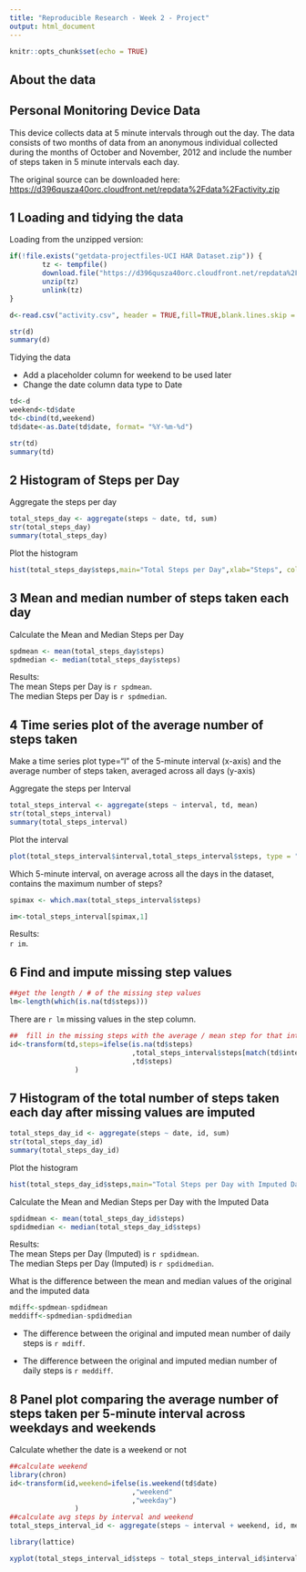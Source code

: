 ---
title: "Reproducible Research - Week 2 - Project"
output: html_document
---

```{r setup, include=FALSE}
knitr::opts_chunk$set(echo = TRUE)
```

## About the data  
## Personal Monitoring Device Data
This device collects data at 5 minute intervals through out the day. The data consists of two months of data from an anonymous individual collected during the months of October and November, 2012 and include the number of steps taken in 5 minute intervals each day.

The original source can be downloaded here:  <https://d396qusza40orc.cloudfront.net/repdata%2Fdata%2Factivity.zip>

## 1 Loading and tidying the data

Loading from the unzipped version:
```{r loaddata}

if(!file.exists("getdata-projectfiles-UCI HAR Dataset.zip")) {
        tz <- tempfile()
        download.file("https://d396qusza40orc.cloudfront.net/repdata%2Fdata%2Factivity.zip",tz)
        unzip(tz)
        unlink(tz)
}

d<-read.csv("activity.csv", header = TRUE,fill=TRUE,blank.lines.skip = TRUE,stringsAsFactors =FALSE )

```

```{r showdata}
str(d)
summary(d)
```

Tidying the data

* Add a placeholder column for weekend to be used later
* Change the date column data type to Date

    
```{r tidydata}
td<-d
weekend<-td$date
td<-cbind(td,weekend)
td$date<-as.Date(td$date, format= "%Y-%m-%d")

```

```{r showtd }
str(td)
summary(td)

```

## 2 Histogram of Steps per Day

Aggregate the steps per day  

```{r prepstepshist }
total_steps_day <- aggregate(steps ~ date, td, sum)
str(total_steps_day)
summary(total_steps_day)

```

Plot the histogram

```{r stephistogram,fig.width=12}
hist(total_steps_day$steps,main="Total Steps per Day",xlab="Steps", col="gray")

```

## 3 Mean and median number of steps taken each day 

Calculate the Mean and Median Steps per Day  

```{r stepmeanmed }
spdmean <- mean(total_steps_day$steps)
spdmedian <- median(total_steps_day$steps)

```

Results:  
The mean Steps per Day is `r spdmean`.  
The median Steps per Day is `r spdmedian`.  


## 4 Time series plot of the average number of steps taken

Make a time series plot type="l" of the 5-minute interval (x-axis) and the average number of steps taken, averaged across all days (y-axis)  

Aggregate the steps per Interval

```{r prepstepinterval }
total_steps_interval <- aggregate(steps ~ interval, td, mean)
str(total_steps_interval)
summary(total_steps_interval)

```

Plot the interval

```{r intervalplot,fig.width=12}
plot(total_steps_interval$interval,total_steps_interval$steps, type = "l",ylab="Avg Steps",xlab="Interval")

```

Which 5-minute interval, on average across all the days in the dataset, contains the maximum number of steps?  
```{r maxstepsinterval }
spimax <- which.max(total_steps_interval$steps)

im<-total_steps_interval[spimax,1]
```
Results:  
`r im`.  

## 6 Find and impute missing step values
```{r}
##get the length / # of the missing step values
lm<-length(which(is.na(td$steps)))

```

There are `r lm` missing values in the step column.
```{r}
##  fill in the missing steps with the average / mean step for that interval
id<-transform(td,steps=ifelse(is.na(td$steps)
                              ,total_steps_interval$steps[match(td$interval, total_steps_interval$interval)]
                              ,td$steps)
                )
```

## 7 Histogram of the total number of steps taken each day after missing values are imputed

```{r prepstepshistforid }
total_steps_day_id <- aggregate(steps ~ date, id, sum)
str(total_steps_day_id)
summary(total_steps_day_id)

```

Plot the histogram

```{r stephistogramid,fig.width=12}
hist(total_steps_day_id$steps,main="Total Steps per Day with Imputed Data",xlab="Steps", col="gray")

```

Calculate the Mean and Median Steps per Day with the Imputed Data

```{r stepmeanmedid }
spdidmean <- mean(total_steps_day_id$steps)
spdidmedian <- median(total_steps_day_id$steps)

```

Results:  
The mean Steps per Day (Imputed) is `r spdidmean`.  
The median Steps per Day (Imputed) is `r spdidmedian`.  
  
What is the difference between the mean and median values of the original and the imputed data

```{r }
mdiff<-spdmean-spdidmean  
meddiff<-spdmedian-spdidmedian  


```


* The difference between the original and imputed mean number of daily steps is `r mdiff`.  

* The difference between the original and imputed median number of daily steps is `r meddiff`.  


## 8 Panel plot comparing the average number of steps taken per 5-minute interval across weekdays and weekends

Calculate whether the date is a weekend or not
```{r}
##calculate weekend
library(chron)
id<-transform(id,weekend=ifelse(is.weekend(td$date)
                              ,"weekend"
                              ,"weekday")
                )
##calculate avg steps by interval and weekend
total_steps_interval_id <- aggregate(steps ~ interval + weekend, id, mean)

```

```{r fig.width=12}

library(lattice)

xyplot(total_steps_interval_id$steps ~ total_steps_interval_id$interval|total_steps_interval_id$weekend, main="Avg steps per day by Interval",xlab="Interval", ylab="Steps",layout=c(1,2), type="l")

```


